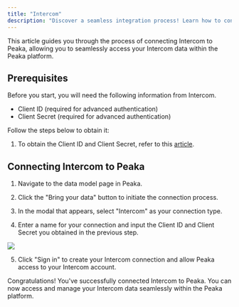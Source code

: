 ```yaml
---
title: "Intercom"
description: "Discover a seamless integration process! Learn how to connect Intercom to Peaka effortlessly for streamlined transactions."
---
```


This article guides you through the process of connecting Intercom to Peaka, allowing you to seamlessly access your Intercom data within the Peaka platform.

## Prerequisites

Before you start, you will need the following information from Intercom.

- Client ID (required for advanced authentication)
- Client Secret (required for advanced authentication)

Follow the steps below to obtain it:

1. To obtain the Client ID and Client Secret, refer to this [article](https://developers.intercom.com/docs/build-an-integration/learn-more/authentication/setting-up-oauth#get-the-authorization-code).

## Connecting Intercom to Peaka

1. Navigate to the data model page in Peaka.

2. Click the "Bring your data" button to initiate the connection process.

3. In the modal that appears, select "Intercom" as your connection type.

4. Enter a name for your connection and input the Client ID and Client Secret you obtained in the previous step.

<img src="https://cdn.peaka.com/integrations/intercom-1.png" />

5. Click "Sign in" to create your Intercom connection and allow Peaka access to your Intercom account.

Congratulations! You've successfully connected Intercom to Peaka. You can now access and manage your Intercom data seamlessly within the Peaka platform.
